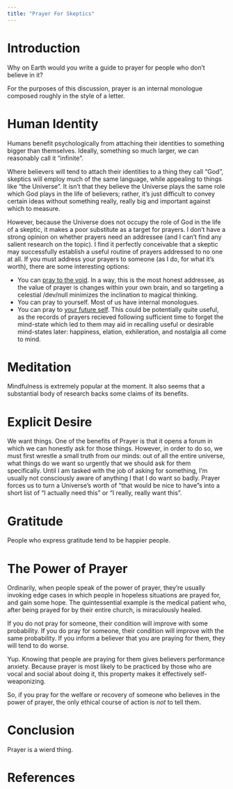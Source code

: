 ```yaml
---
title: "Prayer For Skeptics"
---
```


# Introduction

Why on Earth would you write a guide to prayer for people who don't believe in it?

For the purposes of this discussion, prayer is an internal monologue composed roughly in the style of a letter.

# Human Identity

Humans benefit psychologically from attaching their identities to something bigger than themselves. Ideally, something so much larger, we can reasonably call it "infinite".

Where believers will tend to attach their identities to a thing they call "God", skeptics will employ much of the same language, while appealing to things like "the Universe". It isn't that they believe the Universe plays the same role which God plays in the life of believers; rather, it's just difficult to convey certain ideas without something really, really big and important against which to measure.

However, because the Universe does not occupy the role of God in the life of a skeptic, it makes a poor substitute as a target for prayers. I don't have a strong opinion on whether prayers need an addressee (and I can't find any salient research on the topic). I find it perfectly conceivable that a skeptic may successfully establish a useful routine of prayers addressed to no one at all. If you must address your prayers to someone (as I do, for what it's worth), there are some interesting options:

* You can [pray to the void](http://screamintothevoid.com/). In a way, this is the most honest addressee, as the value of prayer is changes within your own brain, and so targeting a celestial /dev/null minimizes the inclination to magical thinking.
* You can pray to yourself. Most of us have internal monologues.
* You can pray to [your future self](https://www.futureme.org/). This could be potentially quite useful, as the records of prayers recieved following sufficient time to forget the mind-state which led to them may aid in recalling useful or desirable mind-states later: happiness, elation, exhileration, and nostalgia all come to mind.

# Meditation

Mindfulness is extremely popular at the moment. It also seems that a substantial body of research backs some claims of its benefits.

# Explicit Desire

We want things. One of the benefits of Prayer is that it opens a forum in which we can honestly ask for those things. However, in order to do so, we must first wrestle a small truth from our minds: out of all the entire universe, what things do we want so urgently that we should ask for them specifically. Until I am tasked with the job of asking for something, I'm usually not consciously aware of anything I that I do want so badly. Prayer forces us to turn a Universe's worth of "that would be nice to have"s into a short list of "I actually need this" or "I really, really want this".

# Gratitude

People who express gratitude tend to be happier people.

# The Power of Prayer

Ordinarily, when people speak of the power of prayer, they're usually invoking edge cases in which people in hopeless situations are prayed for, and gain some hope. The quintessential example is the medical patient who, after being prayed for by their entire church, is miraculously healed.

If you do not pray for someone, their condition will improve with some probability.
If you do pray for someone, their condition will improve with the same probability.
If you inform a believer that you are praying for them, they will tend to do worse.

Yup. Knowing that people are praying for them gives believers performance anxiety. Because prayer is most likely to be practiced by those who are vocal and social about doing it, this property makes it effectively self-weaponizing.

So, if you pray for the welfare or recovery of someone who believes in the power of prayer, the only ethical course of action is *not* to tell them.

# Conclusion

Prayer is a wierd thing.

# References
